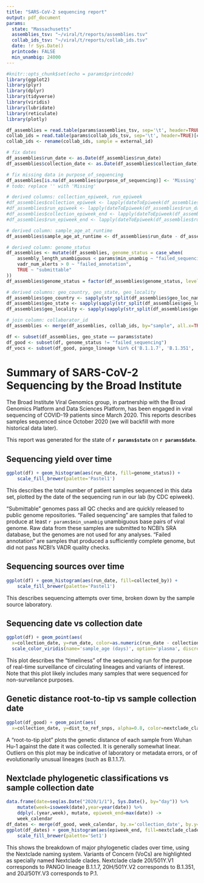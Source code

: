 ```yaml
---
title: "SARS-CoV-2 sequencing report"
output: pdf_document
params:
  state: "Massachusetts"
  assemblies_tsv: "~/viral/t/reports/assemblies.tsv"
  collab_ids_tsv: "~/viral/t/reports/collab_ids.tsv"
  date: !r Sys.Date()
  printcode: FALSE
  min_unambig: 24000
---
```


```r
#knitr::opts_chunk$set(echo = params$printcode)
library(ggplot2)
library(plyr)
library(dplyr)
library(tidyverse)
library(viridis)
library(lubridate)
library(reticulate)
library(plotly)
```

```r
df_assemblies = read.table(params$assemblies_tsv, sep='\t', header=TRUE)
collab_ids = read.table(params$collab_ids_tsv, sep='\t', header=TRUE)[c('external_id', 'collaborator_id')]
collab_ids <- rename(collab_ids, sample = external_id)
```


```r

# fix dates
df_assemblies$run_date <- as.Date(df_assemblies$run_date)
df_assemblies$collection_date <- as.Date(df_assemblies$collection_date)

# fix missing data in purpose_of_sequencing
df_assemblies[is.na(df_assemblies$purpose_of_sequencing)] <- 'Missing'
# todo: replace '' with 'Missing'

# derived columns: collection_epiweek, run_epiweek
#df_assemblies$collection_epiweek <- lapply(dateToEpiweek(df_assemblies$collection_date), function(i) paste0(i$year, 'W', i$weekno))
#df_assemblies$run_epiweek <- lapply(dateToEpiweek(df_assemblies$run_date), function(i) paste0(i$year, 'W', i$weekno))
#df_assemblies$collection_epiweek_end <- lapply(dateToEpiweek(df_assemblies$collection_date), function(i) epiweekToDate(i$year, i$weekno)$d1)
#df_assemblies$run_epiweek_end <- lapply(dateToEpiweek(df_assemblies$run_date), function(i) epiweekToDate(i$year, i$weekno)$d1)

# derived column: sample_age_at_runtime
df_assemblies$sample_age_at_runtime <- df_assemblies$run_date - df_assemblies$collection_date

# derived column: genome_status
df_assemblies <- mutate(df_assemblies, genome_status = case_when(
	assembly_length_unambiguous < params$min_unambig ~ "failed_sequencing",
	vadr_num_alerts > 0 ~ "failed_annotation",
	TRUE ~ "submittable"
))
df_assemblies$genome_status = factor(df_assemblies$genome_status, levels=c('failed_sequencing', 'failed_annotation', 'submittable'))

# derived columns: geo_country, geo_state, geo_locality
df_assemblies$geo_country <- sapply(str_split(df_assemblies$geo_loc_name, ": "), function(x) x[1])
df_assemblies$geo_state <- sapply(sapply(str_split(df_assemblies$geo_loc_name, ": "), function(x) x[2]), function(y) y[1])
df_assemblies$geo_locality <- sapply(sapply(str_split(df_assemblies$geo_loc_name, ": "), function(x) x[2]), function(y) y[2])

# join column: collaborator_id
df_assemblies <- merge(df_assemblies, collab_ids, by="sample", all.x=TRUE)

```

```r
df <- subset(df_assemblies, geo_state == params$state)
df_good <- subset(df, genome_status != "failed_sequencing")
df_vocs <- subset(df_good, pango_lineage %in% c('B.1.1.7', 'B.1.351', 'P.1'))

```


# Summary of SARS-CoV-2 Sequencing by the Broad Institute

The Broad Institute Viral Genomics group, in partnership with the Broad Genomics Platform and
Data Sciences Platform, has been engaged in viral sequencing of COVID-19 patients since March 2020.
This reports describes samples sequenced since October 2020 (we will backfill with more historical data
later).

This report was generated for the state of **`r params$state`** on **`r params$date`**.



## Sequencing yield over time

```r
ggplot(df) + geom_histogram(aes(run_date, fill=genome_status)) +
	scale_fill_brewer(palette='Pastel1')
```

This describes the total number of patient samples sequenced in this data set,
plotted by the date of the sequencing run in our lab (by CDC epiweek).

"Submittable" genomes pass all QC checks and are quickly released to public genome repositories.
"Failed sequencing" are samples that failed to produce at least `r params$min_unambig` unambiguous base pairs of
viral genome. Raw data from these samples are submitted to NCBI's SRA database, but the genomes
are not used for any analyses. "Failed annotation" are samples that produced a sufficiently complete
genome, but did not pass NCBI's VADR quality checks.


## Sequencing sources over time

```r
ggplot(df) + geom_histogram(aes(run_date, fill=collected_by)) +
	scale_fill_brewer(palette='Pastel1')
```

This describes sequencing attempts over time, broken down by the sample source laboratory.


## Sequencing date vs collection date

```r
ggplot(df) + geom_point(aes(
  x=collection_date, y=run_date, color=as.numeric(run_date - collection_date, units="days"))) +
  scale_color_viridis(name='sample_age (days)', option='plasma', discrete=FALSE)
```

This plot describes the "timeliness" of the sequencing run for the purpose of real-time surveillance of circulating lineages and variants of interest. Note that this plot likely includes many samples that were sequenced for non-surveilance purposes.


## Genetic distance root-to-tip vs sample collection date

```r
ggplot(df_good) + geom_point(aes(
  x=collection_date, y=dist_to_ref_snps, alpha=0.8, color=nextclade_clade)) + scale_colour_brewer(name='Nextclade Clade', palette='Paired')
```

A "root-to-tip plot" plots the genetic distance of each sample from Wuhan Hu-1 against the date it was collected. It is generally somewhat linear. Outliers on this plot may be indicative of laboratory or metadata errors, or of evolutionarily unusual lineages (such as B.1.1.7).


## Nextclade phylogenetic classifications vs sample collection date

```r
data.frame(date=seq(as.Date("2020/1/1"), Sys.Date(), by="day")) %>% 
    mutate(week=isoweek(date),year=year(date)) %>% 
    ddply(.(year,week), mutate, epiweek_end=max(date)) ->
    week_calendar
df_dates <- merge(df_good, week_calendar, by.x='collection_date', by.y='date')
ggplot(df_dates) + geom_histogram(aes(epiweek_end, fill=nextclade_clade)) +
	scale_fill_brewer(palette='Set1')
```

This shows the breakdown of major phylogenetic clades over time, using the Nextclade naming system. Variants of Concern (VoCs) are highlighted as specially named Nextclade clades. Nextclade clade 20I/501Y.V1 corresponds to PANGO lineage B.1.1.7, 20H/501Y.V2 corresponds to B.1.351, and 20J/501Y.V3 corresponds to P.1.
